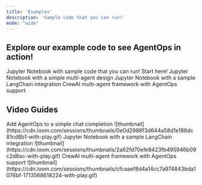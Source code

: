```yaml
---
title: 'Examples'
description: 'Sample code that you can run!'
mode: "wide"
---
```


## Explore our example code to see AgentOps in action!

<CardGroup cols={2}>
    <Card title="Basic Example" icon="square-code" href="https://github.com/AgentOps-AI/agentops-py/blob/main/examples/openai-gpt.ipynb">
        Jupyter Notebook with sample code that you can run! Start here!
    </Card>
    <Card title="Multi-Agent Code Example" icon="object-group" href="https://github.com/AgentOps-AI/agentops-py/blob/main/examples/multi_agent_example.ipynb">
        Jupyter Notebook with a simple multi-agent design
    </Card>
    <Card title="LangChain Example" icon="link" href="https://github.com/AgentOps-AI/agentops-py/blob/main/examples/langchain_examples.ipynb">
        Jupyter Notebook with a sample LangChain integration
    </Card>
    <Card title="Crew.ai Example" icon="ship" href="/v1/integrations/crewai">
        CrewAI multi-agent framework with AgentOps support
    </Card>
</CardGroup>

## Video Guides

<CardGroup cols={2}>
    <Card title="Simple Agent" icon="object-group" href="https://www.loom.com/share/0e0d2986f3d644a58d1e186dc81cd8b1">
      Add AgentOps to a simple chat completion
      ![thumbnail](https://cdn.loom.com/sessions/thumbnails/0e0d2986f3d644a58d1e186dc81cd8b1-with-play.gif)
    </Card>
    <Card title="Multi-Agent" icon="link" href="https://www.loom.com/share/2a62fd70efe8423fb495946b09c2d8ac">
        Jupyter Notebook with a sample LangChain integration
        ![thumbnail](https://cdn.loom.com/sessions/thumbnails/2a62fd70efe8423fb495946b09c2d8ac-with-play.gif)
    </Card>
    <Card title="Crew.ai" icon="ship" href="https://www.loom.com/share/cfcaaef8d4a14cc7a974843bda1076bf">
        CrewAI multi-agent framework with AgentOps support
        ![thumbnail](https://cdn.loom.com/sessions/thumbnails/cfcaaef8d4a14cc7a974843bda1076bf-1713568618224-with-play.gif)
    </Card>
</CardGroup>